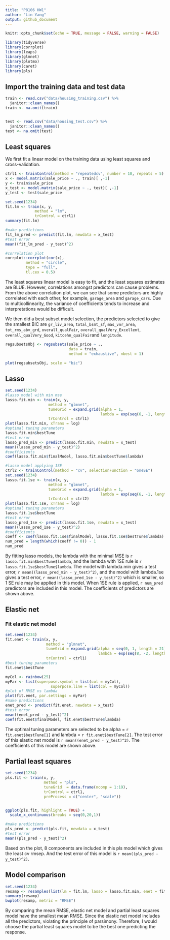 ```yaml
---
title: "P8106 HW1" 
author: "Lin Yang"
output: github_document
--- 
```


```r
knitr::opts_chunk$set(echo = TRUE, message = FALSE, warning = FALSE)
```

```r
library(tidyverse)
library(corrplot)
library(leaps)
library(glmnet)
library(plotmo)
library(caret)
library(pls)
```

## Import the training data and test data
```r
train <- read.csv("data/housing_training.csv") %>% 
  janitor::clean_names()
train <- na.omit(train)


test <- read.csv("data/housing_test.csv") %>% 
  janitor::clean_names()
test <- na.omit(test)
```

## Least squares
We first fit a linear model on the training data using least squares and cross-validation.
```r
ctrl1 <- trainControl(method = "repeatedcv", number = 10, repeats = 5)
x <- model.matrix(sale_price ~ ., train)[ ,-1]
y <- train$sale_price
x_test <- model.matrix(sale_price ~ ., test)[ ,-1]
y_test <- test$sale_price

set.seed(1234)
fit.lm <- train(x, y, 
             method = "lm",
             trControl = ctrl1)
summary(fit.lm)

#make predictions
fit_lm_pred <- predict(fit.lm, newdata = x_test)
#test error
mean((fit_lm_pred - y_test)^2)

#correlation plot
corrplot::corrplot(cor(x), 
         method = "circle", 
         type = "full",
         tl.cex = 0.5)
```

The least squares linear model is easy to fit, and the least squares estimates are BLUE. However, correlations amongst predictors can cause problems. From the above correlation plot, we can see that some predictors are highly correlated with each other, for example, `garage_area` and `garage_cars`. Due to multicollinearity, the variance of coefficients tends to increase and interpretations would be difficult. 

We then did a best subset model selection, the predictors selected to give the smallest BIC are `gr_liv_area`, `total_bsmt_sf`, `mas_vnr_area`, `tot_rms_abv_grd`, `overall_qualFair`, `overall_qualVery_Excellent`, `overall_qualVery_Good`, `kitcehn_qualFair`and `longitude`.
```r
regsubsetsObj <- regsubsets(sale_price ~ .,
                            data = train,
                            method = "exhaustive", nbest = 1) 

plot(regsubsetsObj, scale = "bic")
```

## Lasso

```r
set.seed(1234)
#lasso model with min mse
lasso.fit.min <- train(x, y,
                   method = "glmnet",
                   tuneGrid = expand.grid(alpha = 1, 
                                          lambda = exp(seq(6, -1, length = 100))),
                   trControl = ctrl1)
plot(lasso.fit.min, xTrans = log)
#optimal tuning parameters
lasso.fit.min$bestTune
#test error
lasso_pred_min <- predict(lasso.fit.min, newdata = x_test)
mean((lasso_pred_min - y_test)^2)
#coefficients
coef(lasso.fit.min$finalModel, lasso.fit.min$bestTune$lambda)

#lasso model applying 1SE
ctrl2 <- trainControl(method = "cv", selectionFunction = "oneSE")
set.seed(1234)
lasso.fit.1se <- train(x, y,
                   method = "glmnet",
                   tuneGrid = expand.grid(alpha = 1, 
                                          lambda = exp(seq(6, -1, length = 100))),
                   trControl = ctrl2)
plot(lasso.fit.1se, xTrans = log)
#optimal tuning parameters
lasso.fit.1se$bestTune
#test error
lasso_pred_1se <- predict(lasso.fit.1se, newdata = x_test)
mean((lasso_pred_1se - y_test)^2)
#coefficients
coeff <- coef(lasso.fit.1se$finalModel, lasso.fit.1se$bestTune$lambda)
num_pred = length(which(coeff != 0)) - 1
num_pred
```

By fitting lasso models, the lambda with the minimal MSE is `r lasso.fit.min$bestTune$lambda`, and the lambda with 1SE rule is `r lasso.fit.1se$bestTune$lambda`. The model with lambda.min gives a test error, `r mean((lasso_pred_min - y_test)^2)`, and the model with lambda.1se gives a test error, `r mean((lasso_pred_1se - y_test)^2)` which is smaller, so 1 SE rule may be applied in this model. When 1SE rule is applied, `r num_pred` predictors are included in this model. The coefficients of predictors are shown above. 

## Elastic net
### Fit elastic net model
```r
set.seed(1234)
fit.enet <- train(x, y,
                  method = "glmnet",
                  tuneGrid = expand.grid(alpha = seq(0, 1, length = 21),
                                         lambda = exp(seq(8, -2, length = 50))),
                  trControl = ctrl1)
#best tuning parameters
fit.enet$bestTune

myCol <- rainbow(25)
myPar <- list(superpose.symbol = list(col = myCol),
                    superpose.line = list(col = myCol))
#plot of RMSE vs lambda
plot(fit.enet, par.settings = myPar)
#make predictions
enet_pred <- predict(fit.enet, newdata = x_test)
#test error
mean((enet_pred - y_test)^2)
coef(fit.enet$finalModel, fit.enet$bestTune$lambda)
```
The optimal tuning parameters are selected to be alpha = `r fit.enet$bestTune[1]` and lambda = `r fit.enet$bestTune[2]`. The test error of this elastic net model is `r mean((enet_pred - y_test)^2)`. The coefficients of this model are shown above. 

## Partial least squares

```r
set.seed(1234)
pls.fit <- train(x, y,
                 method = "pls",
                 tuneGrid  = data.frame(ncomp = 1:19),
                 trControl = ctrl1,
                 preProcess = c("center", "scale"))


ggplot(pls.fit, highlight = TRUE) +
  scale_x_continuous(breaks = seq(0,20,1))

#make predictions
pls_pred <- predict(pls.fit, newdata = x_test)
#test error
mean((pls_pred - y_test)^2)
```

Based on the plot, 8 components are included in this pls model which gives the least cv rmsep. And the test error of this model is `r mean((pls_pred - y_test)^2)`.


## Model comparison

```r
set.seed(1234)
resamp <- resamples(list(lm = fit.lm, lasso = lasso.fit.min, enet = fit.enet, pls = pls.fit))
summary(resamp)
bwplot(resamp, metric = "RMSE")
```

By comparing the mean RMSE, elastic net model and partial least squares model have the smallest mean RMSE. Since the elastic net model includes all the predictors, violating the principle of parsimony. Therefore, I would choose the partial least squares model to be the best one predicting the response. 










